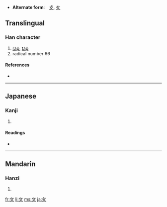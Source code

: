* '''Alternate form''':　[[攴]], [[夊]]
==Translingual==
{{Han stroke|[[Image:攵-order.gif]]}}

===Han character===
{{Han char|rn=66|rad=攴|as=00|sn=4|four=|canj=人大 (OK), X人大 (XOK)}}

# [[rap]], [[tap]]
# radical number 66

====References====
* {{Han ref|kx=0468.050|dkj=13109|dj=0815.340|hdz=21447.090|uh=6535|ud=25909}}

----

==Japanese==

===Kanji===
{{ja-kanji|grade=|rs=攴00}}

# {{defn|Japanese}}

====Readings====
* {{ja-readings|on=[[ぼく]] (boku), [[はく]] (haku), [[ほく]] (hoku)|kun=[[うつ]] (utsu)}}

----

==Mandarin==

===Hanzi===
{{cmn-hanzi|pin=[[kǎo]] ([[kao3]]), [[suī]] ([[sui1]])|wg=k'ao<sup>3</sup>, sui<sup>1</sup>}}

# {{defn|Mandarin}}

[[fr:攵]]
[[li:攵]]
[[ms:攵]]
[[ja:攵]]